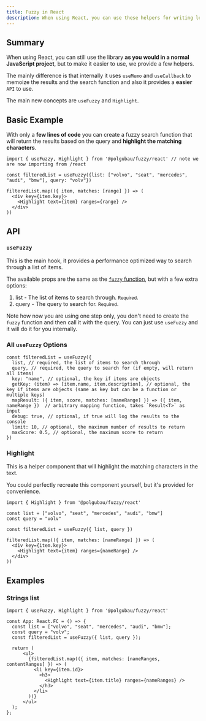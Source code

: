 ```yaml
---
title: Fuzzy in React 
description: When using React, you can use these helpers for writing less code.
---
```


## Summary

When using React, you can still use the library **as you would in a normal JavaScript project**, but to make it easier to use, we provide a few helpers.

The mainly difference is that internally it uses `useMemo` and `useCallback` to memoize the results and the search function and also it provides a **easier** `API` to use.

The main new concepts are `useFuzzy` and `Highlight`.

## Basic Example

With only a **few lines of code** you can create a fuzzy search function that will return the results based on the query and **highlight the matching characters**.

```tsx title="App.tsx"
import { useFuzzy, Highlight } from '@polgubau/fuzzy/react' // note we are now importing from /react

const filteredList = useFuzzy({list: ["volvo", "seat", "mercedes", "audi", "bmw"], query: "volv"})

filteredList.map(({ item, matches: [range] }) => (
  <div key={item.key}>
    <Highlight text={item} ranges={range} /> 
  </div>
))
```

## API
### `useFuzzy`

This is the main hook, it provides a performance optimized way to search through a list of items.

The available props are the same as the [`fuzzy` function](/get-started), but with a few extra options:

1. list - The list of items to search through. <small>Required</small>.
2. query - The query to search for. <small>Required</small>.

<Callout> Note how now you are using one step only, you don't need to create the `fuzzy` function and then call it with the query. You can just use `useFuzzy` and it will do it for you internally.</Callout>

### All `useFuzzy` Options

```tsx title="App.tsx"
const filteredList = useFuzzy({
  list, // required, the list of items to search through
  query, // required, the query to search for (if empty, will return all items)
  key: "name", // optional, the key if items are objects 
  getKey: (item) => [item.name, item.description], // optional, the key if items are objects (same as key but can be a function or multiple keys)
  mapResult: ({ item, score, matches: [nameRange] }) => ({ item, nameRange })  // arbitrary mapping function, takes `Result<T>` as input
  debug: true, // optional, if true will log the results to the console
  limit: 10, // optional, the maximum number of results to return  
  maxScore: 0.5, // optional, the maximum score to return 
})
```
### Highlight
This is a helper component that will highlight the matching characters in the text.

You could perfectly recreate this component yourself, but it's provided for convenience.

```tsx title="App.tsx"
import { Highlight } from '@polgubau/fuzzy/react'

const list = ["volvo", "seat", "mercedes", "audi", "bmw"]
const query = "volv"

const filteredList = useFuzzy({ list, query })

filteredList.map(({ item, matches: [nameRange] }) => (
  <div key={item.key}>
    <Highlight text={item} ranges={nameRange} /> 
  </div>
))  
```

## Examples

### Strings list

```tsx title="App.tsx"
import { useFuzzy, Highlight } from '@polgubau/fuzzy/react'

const App: React.FC = () => {
  const list = ["volvo", "seat", "mercedes", "audi", "bmw"];
  const query = "volv";
  const filteredList = useFuzzy({ list, query });

  return (
      <ul>
        {filteredList.map(({ item, matches: [nameRanges, contentRanges] }) => (
          <li key={item.id}>
            <h3>
              <Highlight text={item.title} ranges={nameRanges} />
            </h3>
          </li>
        ))}
      </ul>
  );
};
```